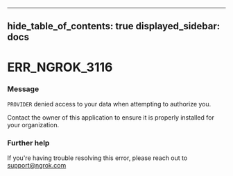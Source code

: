 

---
hide_table_of_contents: true
displayed_sidebar: docs
---


# ERR_NGROK_3116

### Message
`PROVIDER` denied access to your data when attempting to authorize you.

Contact the owner of this application to ensure it is properly installed for your organization.

<ErrorDetails />



### Further help
If you're having trouble resolving this error, please reach out to [support@ngrok.com](mailto:support@ngrok.com?subject=Help%20with%20ERR_NGROK_3116)

